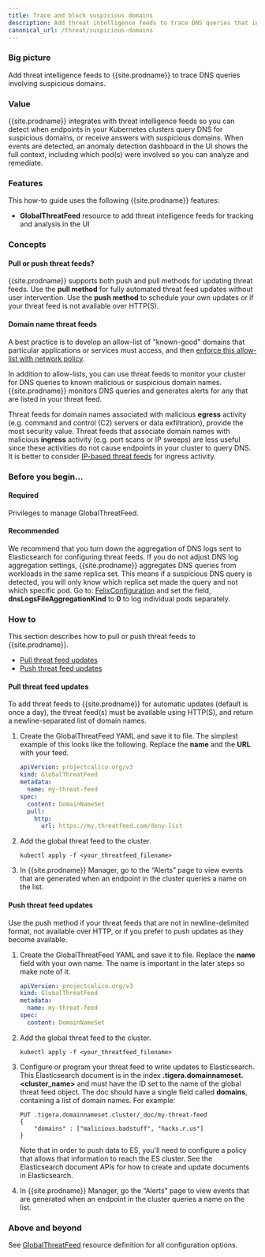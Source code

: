 ```yaml
---
title: Trace and block suspicious domains
description: Add threat intelligence feeds to trace DNS queries that involve suspicious domains. 
canonical_url: /threat/suspicious-domains
---
```


### Big picture

Add threat intelligence feeds to {{site.prodname}} to trace DNS queries involving suspicious domains.

### Value

{{site.prodname}} integrates with threat intelligence feeds so you can detect when endpoints in your Kubernetes clusters query DNS for suspicious domains, or receive answers with suspicious domains. When events are detected, an anomaly detection dashboard in the UI shows the full context, including which pod(s) were involved so you can analyze and remediate.

### Features

This how-to guide uses the following {{site.prodname}} features:

- **GlobalThreatFeed** resource to add threat intelligence feeds for tracking and analysis in the UI

### Concepts

#### Pull or push threat feeds?

{{site.prodname}} supports both push and pull methods for updating threat feeds. Use the **pull method** for fully automated threat feed updates without user intervention. Use the **push method** to schedule your own updates or if your threat feed is not available over HTTP(S).

#### Domain name threat feeds

A best practice is to develop an allow-list of "known-good" domains that particular applications or services must access, and then [enforce this allow-list with network policy]({{site.baseurl}}/security/domain-based-policy).

In addition to allow-lists, you can use threat feeds to monitor your cluster for DNS queries to known malicious or suspicious domain names. {{site.prodname}} monitors DNS queries and generates alerts for any that are listed in your threat feed.

Threat feeds for domain names associated with malicious **egress** activity (e.g. command and control (C2) servers or data exfiltration), provide the most security value.  Threat feeds that associate domain names with malicious **ingress** activity (e.g. port scans or IP sweeps) are less useful since these activities do not cause endpoints in your cluster to query DNS.  It is better to consider [IP-based threat feeds](./suspicious-ips) for ingress activity.

### Before you begin...

#### Required

Privileges to manage GlobalThreatFeed.

#### Recommended

We recommend that you turn down the aggregation of DNS logs sent to Elasticsearch for configuring threat feeds. If you do not adjust DNS log aggregation settings, {{site.prodname}} aggregates DNS queries from workloads in the same replica set. This means if a suspicious DNS query is detected, you will only know which replica set made the query and not which specific pod. Go to: [FelixConfiguration]({{site.baseurl}}/reference/resources/felixconfig) and set the field, **dnsLogsFileAggregationKind** to **0** to log individual pods separately.

### How to

This section describes how to pull or push threat feeds to {{site.prodname}}.

- [Pull threat feed updates](#pull-threat-feed-updates)
- [Push threat feed updates](#push-threat-feed-updates)

#### Pull threat feed updates

To add threat feeds to {{site.prodname}} for automatic updates (default is once a day), the threat feed(s) must be available using HTTP(S), and return a newline-separated list of domain names.

1. Create the GlobalThreatFeed YAML and save it to file.
   The simplest example of this looks like the following. Replace the **name** and the **URL** with your feed.

   ```yaml
   apiVersion: projectcalico.org/v3
   kind: GlobalThreatFeed
   metadata:
     name: my-threat-feed
   spec:
     content: DomainNameSet
     pull:
       http:
         url: https://my.threatfeed.com/deny-list
   ```

2. Add the global threat feed to the cluster.

   ```shell
   kubectl apply -f <your_threatfeed_filename>
   ```

3. In {{site.prodname}} Manager, go to the “Alerts” page to view events that are generated when an endpoint in the cluster queries a name on the list.

#### Push threat feed updates

Use the push method if your threat feeds that are not in newline-delimited format, not available over HTTP, or if you prefer to push updates as they become available.

1. Create the GlobalThreatFeed YAML and save it to file.
   Replace the **name** field with your own name. The name is important in the later steps so make note of it.

   ```yaml
   apiVersion: projectcalico.org/v3
   kind: GlobalThreatFeed
   metadata:
     name: my-threat-feed
   spec:
     content: DomainNameSet
   ```

2. Add the global threat feed to the cluster.

   ```shell
   kubectl apply -f <your_threatfeed_filename>
   ```

3. Configure or program your threat feed to write updates to Elasticsearch. This Elasticsearch document is in the index **.tigera.domainnameset.\<cluster_name\>** and must have the ID set to the name of the global threat feed object. The doc should have a single field called **domains**, containing a list of domain names. For example:

   ```
   PUT .tigera.domainnameset.cluster/_doc/my-threat-feed
   {
       "domains" : ["malicious.badstuff", "hacks.r.us"]
   }
   ```

   Note that in order to push data to ES, you'll need to configure a policy that allows that information to reach the ES cluster.
   See the Elasticsearch document APIs for how to create and update documents in Elasticsearch.

4. In {{site.prodname}} Manager, go the “Alerts” page to view events that are generated when an endpoint in the cluster queries a name on the list.

### Above and beyond

See [GlobalThreatFeed]({{site.baseurl}}/reference/resources/globalthreatfeed) resource definition for all configuration options.
